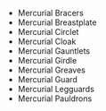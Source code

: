 - <WowHeadItem id="10156">Mercurial Bracers</WonderfulHeadItem>
- <WowHeadItem id="10157">Mercurial Breastplate</WonderfulHeadItem>
- <WowHeadItem id="10160">Mercurial Circlet</WonderfulHeadItem>
- <WowHeadItem id="10159">Mercurial Cloak</WonderfulHeadItem>
- <WowHeadItem id="10161">Mercurial Gauntlets</WonderfulHeadItem>
- <WowHeadItem id="10154">Mercurial Girdle</WonderfulHeadItem>
- <WowHeadItem id="10155">Mercurial Greaves</WonderfulHeadItem>
- <WowHeadItem id="10158">Mercurial Guard</WonderfulHeadItem>
- <WowHeadItem id="10162">Mercurial Legguards</WonderfulHeadItem>
- <WowHeadItem id="10163">Mercurial Pauldrons</WonderfulHeadItem>